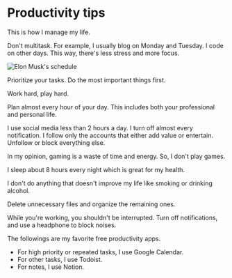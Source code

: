 
<Head
  title='Productivity tips'
  description='This is how I manage my life.'
  keywords='productivity tips, productivity'
  previewImage='elon-musk-schedule.png'
/>

# Productivity tips

This is how I manage my life.

Don't multitask. For example, I usually blog on Monday and Tuesday. I code on other days. This way, there's less stress and more focus.

<Image
  src={ElonMuskSchedule}
  alt="Elon Musk's schedule"
  placeholder='blur'
  priority
/>

Prioritize your tasks. Do the most important things first.

Work hard, play hard.

Plan almost every hour of your day. This includes both your professional and personal life.

I use social media less than 2 hours a day. I turn off almost every notification. I follow only the accounts that either add value or entertain. Unfollow or block everything else.

In my opinion, gaming is a waste of time and energy. So, I don't play games.

I sleep about 8 hours every night which is great for my health.

I don't do anything that doesn't improve my life like smoking or drinking alcohol.

Delete unnecessary files and organize the remaining ones.

While you're working, you shouldn't be interrupted. Turn off notifications, and use a headphone to block noises.

The followings are my favorite free productivity apps.

- For high priority or repeated tasks, I use Google Calendar.
- For other tasks, I use Todoist.
- For notes, I use Notion.
